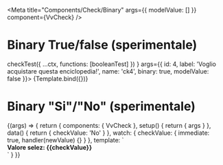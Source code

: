 

<Meta
	title="Components/Check/Binary"
	args={{
		modelValue: []
	}}
	component={VvCheck}
/>

# Binary True/false (sperimentale)

<Canvas>
	<Story
		name="True/false"
		play={(ctx) =>
			checkTest({
				...ctx,
				functions: [booleanTest]
			})
		}
		args={{
			id: 4,
			label: 'Voglio acquistare questa enciclopedia!',
			name: 'ck4',
			binary: true,
			modelValue: false
		}}>
		{Template.bind({})}
	</Story>
</Canvas>

# Binary "Si"/"No" (sperimentale)

<Canvas>
	<Story
		name="Binario Si/No (sperimentale)"
		args={{
			id: 5,
			label: 'Voglio acquistare questa enciclopedia!',
			name: 'ck5',
			binary: true,
			trueValue: 'Si',
			falseValue: 'No'
		}}>
		{(args) => {
			return {
				components: { VvCheck },
				setup() {
					return { args }
				},
				data() {
					return {
						checkValue: 'No'
					}
				},
				watch: {
					checkValue: {
						immediate: true,
						handler(newValue) {}
					}
				},
				template: `<div :data-testData="checkValue" :key="checkValue">
						<vv-check v-model:modelValue="checkValue" v-bind="args"  />
						<strong v-if="checkValue">Valore selez: {{checkValue}} </strong>
					</div>`
			}
		}}
	</Story>
</Canvas>
